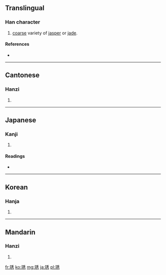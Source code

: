 ==Translingual==

===Han character===
{{Han char|rn=96|rad=玉|as=07|sn=11|four=1212<sub>7</sub>|canj=一土竹木尸 (MGHDS)}}

# [[coarse]] variety of [[jasper]] or [[jade]].

====References====
* {{Han ref|kx=0733.050|dkj=21015|dj=1145.020|hdz=21117.110|uh=7407|ud=29703|bh=D671|bd=54897}}

----

==Cantonese==

===Hanzi===
{{yue-hanzi|jyut=|y=sau3}}

# {{defn|lang=yue|sort=玉07}}

----

==Japanese==

===Kanji===
{{ja-kanji|grade=|rs=玉07}}

# {{defn|lang=ja|sort=玉07}}

====Readings====
* {{ja-readings|on=[[しゅう]] (shū), [[しゅ]] (shu), [[ゆう]] (yū), [[う]] (u)|kun=|nanori=}}

----

==Korean==

===Hanja===
{{ko-hanja|hangeul=수|eumhun=|rv=su|mr=su|y=swu}}

# {{defn|lang=ko|sort=玉07}}

----

==Mandarin==

===Hanzi===
{{cmn-hanzi|pin=[[xiù]] ([[xiu4]])|wg=hsiu<sup>4</sup>}}

# {{defn|lang=cmn|sort=玉07}}

[[fr:琇]]
[[ko:琇]]
[[mg:琇]]
[[ja:琇]]
[[pl:琇]]